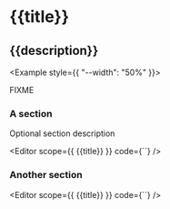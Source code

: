 
<Spacer y={0.6} />

# {{title}}

<Spacer y={0.8} />

## {{description}}

<Example style=\{{ "--width": "50%" }}>
  <Stack>
    <div>FIXME</div>
  </Stack>
</Example>

<Spacer />

### A section

Optional section description

<Spacer />

<Editor
  scope=\{{ {{title}} }}
  code={``}
/>

<Spacer y={2} />

### Another section

<Editor
  scope=\{{ {{title}} }}
  code={``}
/>

<Spacer y={4} />
